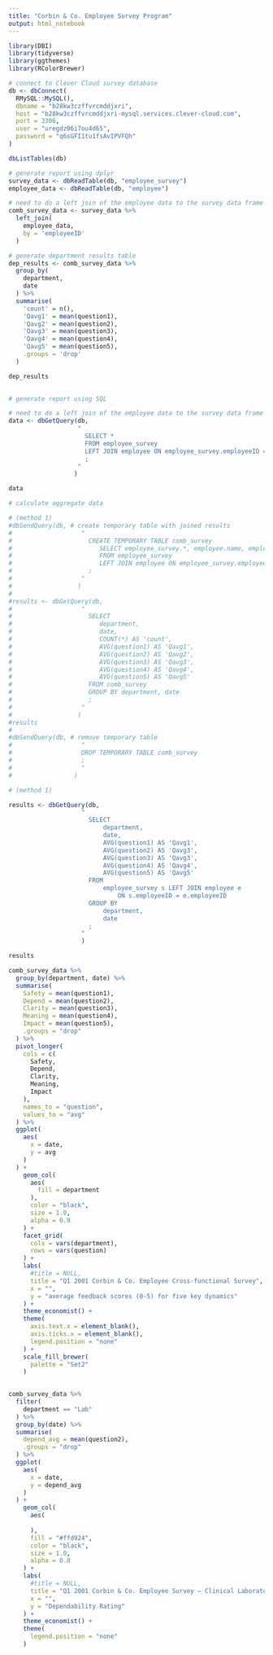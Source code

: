 ```yaml
---
title: "Corbin & Co. Employee Survey Program"
output: html_notebook
---
```


```r
library(DBI)
library(tidyverse)
library(ggthemes)
library(RColorBrewer)
```

```r
# connect to Clever Cloud survey database
db <- dbConnect(
  RMySQL::MySQL(),
  dbname = "b28kw3czffvrcmddjxri",
  host = "b28kw3czffvrcmddjxri-mysql.services.clever-cloud.com",
  port = 3306,
  user = "uregdz06i7ou4d65",
  password = "q6sGFI1tu1fsAvIPVFQh"
)

dbListTables(db)

```

```r
# generate report using dplyr
survey_data <- dbReadTable(db, "employee_survey")
employee_data <- dbReadTable(db, "employee")

# need to do a left join of the employee data to the survey data frame using employeeID
comb_survey_data <- survey_data %>% 
  left_join(
    employee_data,
    by = 'employeeID'
  )

# generate department results table
dep_results <- comb_survey_data %>% 
  group_by(
    department,
    date
  ) %>% 
  summarise(
    'count' = n(),
    'Qavg1' = mean(question1),
    'Qavg2' = mean(question2),
    'Qavg3' = mean(question3),
    'Qavg4' = mean(question4),
    'Qavg5' = mean(question5),
    .groups = 'drop'
  )

dep_results
  
```

```r
# generate report using SQL

# need to do a left join of the employee data to the survey data frame using employeeID
data <- dbGetQuery(db,
                   "
                     SELECT *
                     FROM employee_survey
                     LEFT JOIN employee ON employee_survey.employeeID = employee.employeeID
                     ;
                   "
                  )

data

# calculate aggregate data

# (method 1)
#dbSendQuery(db, # create temporary table with joined results
#                   "
#                     CREATE TEMPORARY TABLE comb_survey
#                        SELECT employee_survey.*, employee.name, employee.department
#                        FROM employee_survey
#                        LEFT JOIN employee ON employee_survey.employeeID = employee.employeeID
#                     ;
#                   "
#                  )
#
#results <- dbGetQuery(db,
#                   "
#                     SELECT
#                        department,
#                        date,
#                        COUNT(*) AS 'count',
#                        AVG(question1) AS 'Qavg1',
#                        AVG(question2) AS 'Qavg2',
#                        AVG(question3) AS 'Qavg3',
#                        AVG(question4) AS 'Qavg4',
#                        AVG(question5) AS 'Qavg5'
#                     FROM comb_survey
#                     GROUP BY department, date  
#                     ;
#                   "
#                  )
#results
#
#dbSendQuery(db, # remove temporary table
#                   "
#                   DROP TEMPORARY TABLE comb_survey
#                   ;
#                   "
#                 )

# (method 1)

results <- dbGetQuery(db,
                    "
                      SELECT
                          department,
                          date,
                          AVG(question1) AS 'Qavg1',
                          AVG(question2) AS 'Qavg3',
                          AVG(question3) AS 'Qavg3',
                          AVG(question4) AS 'Qavg4',
                          AVG(question5) AS 'Qavg5'
                      FROM
                          employee_survey s LEFT JOIN employee e
                              ON s.employeeID = e.employeeID
                      GROUP BY
                          department,
                          date
                      ;
                    "
                    )

results

```

```r

comb_survey_data %>% 
  group_by(department, date) %>%
  summarise(
    Safety = mean(question1),
    Depend = mean(question2),
    Clarity = mean(question3),
    Meaning = mean(question4),
    Impact = mean(question5),
    .groups = "drop"
  ) %>% 
  pivot_longer(
    cols = c(
      Safety,
      Depend,
      Clarity,
      Meaning,
      Impact
    ),
    names_to = "question",
    values_to = "avg"
  ) %>% 
  ggplot(
    aes(
      x = date,
      y = avg
    )
  ) +
    geom_col(
      aes(
        fill = department
      ),
      color = "black",
      size = 1.0,
      alpha = 0.9
    ) +
    facet_grid(
      cols = vars(department),
      rows = vars(question)
    ) +
    labs(
      #title = NULL,
      title = "Q1 2001 Corbin & Co. Employee Cross-functional Survey",
      x = "",
      y = "average feedback scores (0-5) for five key dynamics"
    ) +
    theme_economist() +
    theme(
      axis.text.x = element_blank(),
      axis.ticks.x = element_blank(),
      legend.position = "none"
    ) +
    scale_fill_brewer(
      palette = "Set2"
    )
    
```

```r

comb_survey_data %>% 
  filter(
    department == "Lab"
  ) %>% 
  group_by(date) %>%
  summarise(
    depend_avg = mean(question2),
    .groups = "drop"
  ) %>% 
  ggplot(
    aes(
      x = date,
      y = depend_avg
    )
  ) +
    geom_col(
      aes(
        
      ),
      fill = "#ffd924",
      color = "black",
      size = 1.0,
      alpha = 0.8
    ) +
    labs(
      #title = NULL,
      title = "Q1 2001 Corbin & Co. Employee Survey — Clinical Laboratory (104)",
      x = "",
      y = "Dependability Rating"
    ) +
    theme_economist() +
    theme(
      legend.position = "none"
    )
    
```
